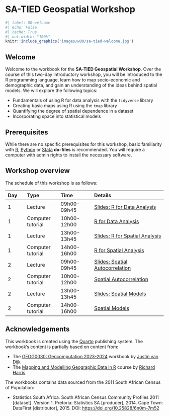 # SA-TIED Geospatial Workshop {.unnumbered}

```r
#| label: 00-welcome
#| echo: False
#| cache: True
#| out.width: "100%"
knitr::include_graphics('images/w00/sa-tied-welcome.jpg') 
```

## Welcome {.unnumbered}
Welcome to the workbook for the **SA-TIED Geospatial Workshop**. Over the course of this two-day introductory workshop, you will be introduced to the R programming language, learn how to map socio-economic and demographic data, and gain an understanding of the ideas behind spatial models. We will explore the following topics:

- Fundamentals of using R for data analysis with the `tidyverse` library
- Creating basic maps using R using the `tmap` library
- Quantifying the degree of spatial dependence in a dataset
- Incorporating space into statistical models

## Prerequisites {.unnumbered}
While there are no specific prerequisites for this workshop, basic familiarity with [R](https://www.r-project.org/), [Python](https://www.python.org/downloads/) or   [Stata](https://www.stata.com/) **do-files** is recommended. You will require a computer with admin rights to install the necessary software.

## Workshop overview {.unnumbered}
The schedule of this workshop is as follows:

| Day  | Type              | Time        | Details
| :--- |:------            |:------      | :--------------
| 1    | Lecture           | 09h00-09h45 | [Slides: R for Data Analysis]({{< var slides.l01 >}}) |
| 1    | Computer tutorial | 10h00-12h00 | [R for Data Analysis]({{< var urls.c01 >}}) |
| 1    | Lecture           | 13h00-13h45 | [Slides: R for Spatial Analysis]({{< var slides.l02 >}}) | 
| 1    | Computer tutorial | 14h00-16h00 | [R for Spatial Analysis]({{< var urls.c02 >}}) | 
| 2    | Lecture           | 09h00-09h45 | [Slides: Spatial Autocorrelation]({{< var slides.l03 >}}) |
| 2    | Computer tutorial | 10h00-12h00 | [Spatial Autocorrelation]({{< var urls.c03 >}}) |
| 2    | Lecture           | 13h00-13h45 | [Slides: Spatial Models]({{< var slides.l04 >}}) | 
| 2    | Computer tutorial | 14h00-16h00 | [Spatial Models]({{< var urls.c04 >}}) | 

## Acknowledgements {.unnumbered}
This workbook is created using the [Quarto](https://quarto.org/) publishing system. The workbook's content is partially based on content from:

- The [GEOG0030: Geocomputation 2023-2024](https://jtvandijk.github.io/GEOG0030_20232024/) workbook by [Justin van Dijk](https://www.mappingdutchman.com)
- The [Mapping and Modelling Geographic Data in R](https://profrichharris.github.io/MandM/) course by [Richard Harris](https://profrichharris.github.io/)

The workbooks contains data sourced from the 2011 South African Census of Population:

- Statistics South Africa. South African Census Community Profiles 2011 [dataset]. Version 1. Pretoria: Statistics SA [producer], 2014. Cape Town: DataFirst [distributor], 2015. DOI: [https://doi.org/10.25828/6n0m-7m52](https://doi.org/10.25828/6n0m-7m52)
